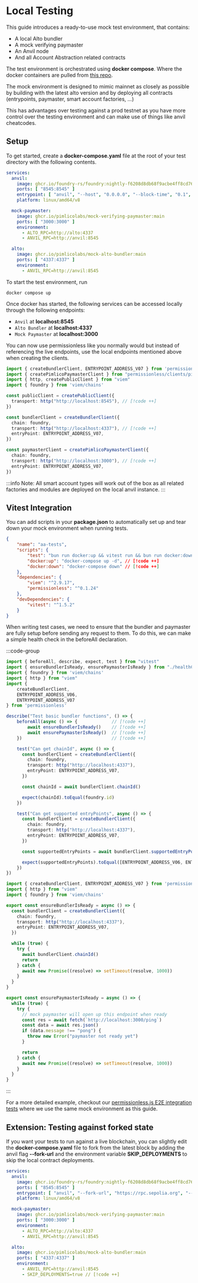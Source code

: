 # Local Testing

This guide introduces a ready-to-use mock test environment, that contains:
- A local Alto bundler
- A mock verifying paymaster
- An Anvil node
- And all Account Abstraction related contracts

The test environment is orchestrated using **docker compose**. Where the docker containers are pulled from [this repo](https://github.com/pimlicolabs/mock-aa-environment).

The mock environment is designed to mimic mainnet as closely as possible by building with the latest alto version and by deploying all contracts (entrypoints, paymaster, smart account factories, ...)

This has advantages over testing against a prod testnet as you have more control over the testing environment and can make use of things like anvil cheatcodes.

## Setup

To get started, create a **docker-compose.yaml** file at the root of your test directory with the following contents.

```yaml [docker-compose.yaml]
services:
  anvil:
    image: ghcr.io/foundry-rs/foundry:nightly-f6208d8db68f9acbe4ff8cd76958309efb61ea0b
    ports: [ "8545:8545" ]
    entrypoint: [ "anvil", "--host", "0.0.0.0", "--block-time", "0.1", "--silent"]
    platform: linux/amd64/v8

  mock-paymaster:
    image: ghcr.io/pimlicolabs/mock-verifying-paymaster:main
    ports: [ "3000:3000" ]
    environment:
      - ALTO_RPC=http://alto:4337
      - ANVIL_RPC=http://anvil:8545

  alto:
    image: ghcr.io/pimlicolabs/mock-alto-bundler:main
    ports: [ "4337:4337" ]
    environment:
      - ANVIL_RPC=http://anvil:8545
```

To start the test environment, run

```console
docker compose up
```

Once docker has started, the following services can be accessed locally through the following endpoints:
- `Anvil` at **localhost:8545**
- `Alto Bundler` at **localhost:4337**
- `Mock Paymaster` at **localhost:3000**

You can now use permissionless like you normally would but instead of referencing the live endpoints, use the local endpoints mentioned above when creating the clients.

```ts [clients.ts]
import { createBundlerClient, ENTRYPOINT_ADDRESS_V07 } from 'permissionless'
import { createPimlicoPaymasterClient } from "permissionless/clients/pimlico"
import { http, createPublicClient } from "viem"
import { foundry } from 'viem/chains'

const publicClient = createPublicClient({
  transport: http("http://localhost:8545"), // [!code ++]
})

const bundlerClient = createBundlerClient({
  chain: foundry,
  transport: http("http://localhost:4337"), // [!code ++]
  entryPoint: ENTRYPOINT_ADDRESS_V07,
})

const paymasterClient = createPimlicoPaymasterClient({
  chain: foundry,
  transport: http("http://localhost:3000"), // [!code ++]
  entryPoint: ENTRYPOINT_ADDRESS_V07,
})
```

:::info
Note: All smart account types will work out of the box as all related factories and modules are deployed on the local anvil instance.
:::

## Vitest Integration

You can add scripts in your **package.json** to automatically set up and tear down your mock environment when running tests.

```json [package.json]
{
    "name": "aa-tests",
    "scripts": {
        "test": "bun run docker:up && vitest run && bun run docker:down",
        "docker:up": "docker-compose up -d", // [!code ++]
        "docker:down": "docker-compose down" // [!code ++]
    },
    "dependencies": {
        "viem": "^2.9.17",
        "permissionless": "^0.1.24"
    },
    "devDependencies": {
        "vitest": "^1.5.2"
    }
}
```

When writing test cases, we need to ensure that the bundler and paymaster are fully setup before sending any request to them. To do this, we can make a simple health check in the beforeAll declaration.

:::code-group
```ts [basic.test.ts]
import { beforeAll, describe, expect, test } from "vitest"
import { ensureBundlerIsReady, ensurePaymasterIsReady } from "./healthCheck"
import { foundry } from 'viem/chains'
import { http } from "viem"
import {
    createBundlerClient,
    ENTRYPOINT_ADDRESS_V06,
    ENTRYPOINT_ADDRESS_V07
} from 'permissionless'

describe("Test basic bundler functions", () => {
    beforeAll(async () => {             // [!code ++]
        await ensureBundlerIsReady()    // [!code ++]
        await ensurePaymasterIsReady()  // [!code ++]
    })                                  // [!code ++]

    test("Can get chainId", async () => {
      const bundlerClient = createBundlerClient({
        chain: foundry,
        transport: http("http://localhost:4337"),
        entryPoint: ENTRYPOINT_ADDRESS_V07,
      })

      const chainId = await bundlerClient.chainId()

      expect(chainId).toEqual(foundry.id)
    })

    test("Can get supported entryPoints", async () => {
      const bundlerClient = createBundlerClient({
        chain: foundry,
        transport: http("http://localhost:4337"),
        entryPoint: ENTRYPOINT_ADDRESS_V07,
      })

      const supportedEntryPoints = await bundlerClient.supportedEntryPoints()

      expect(supportedEntryPoints).toEqual([ENTRYPOINT_ADDRESS_V06, ENTRYPOINT_ADDRESS_V07])
    })
})
```

```ts [healthCheck.ts]
import { createBundlerClient, ENTRYPOINT_ADDRESS_V07 } from 'permissionless'
import { http } from "viem"
import { foundry } from 'viem/chains'

export const ensureBundlerIsReady = async () => {
  const bundlerClient = createBundlerClient({
    chain: foundry,
    transport: http("http://localhost:4337"),
    entryPoint: ENTRYPOINT_ADDRESS_V07,
  })

  while (true) {
    try {
      await bundlerClient.chainId()
      return
    } catch {
      await new Promise((resolve) => setTimeout(resolve, 1000))
    }
  }
}

export const ensurePaymasterIsReady = async () => {
  while (true) {
    try {
      // mock paymaster will open up this endpoint when ready
      const res = await fetch(`http://localhost:3000/ping`)
      const data = await res.json()
      if (data.message !== "pong") {
        throw new Error("paymaster not ready yet")
      }

      return
    } catch {
      await new Promise((resolve) => setTimeout(resolve, 1000))
    }
  }
}
```
:::

For a more detailed example, checkout our [permissionless.js E2E integration tests](https://github.com/pimlicolabs/permissionless.js/tree/main/packages/permissionless-test) where we use the same mock environment as this guide.

## Extension: Testing against forked state

If you want your tests to run against a live blockchain, you can slightly edit the **docker-compose.yaml** file to fork from the latest block by adding the anvil flag **--fork-url** and the environment variable **SKIP_DEPLOYMENTS** to skip the local contract deployments.

```yaml [docker-compose.yaml]
services:
  anvil:
    image: ghcr.io/foundry-rs/foundry:nightly-f6208d8db68f9acbe4ff8cd76958309efb61ea0b
    ports: [ "8545:8545" ]
    entrypoint: [ "anvil", "--fork-url", "https://rpc.sepolia.org", "--host", "0.0.0.0", "--block-time", "0.1", "--silent"] // [!code ++]
    platform: linux/amd64/v8

  mock-paymaster:
    image: ghcr.io/pimlicolabs/mock-verifying-paymaster:main
    ports: [ "3000:3000" ]
    environment:
      - ALTO_RPC=http://alto:4337
      - ANVIL_RPC=http://anvil:8545

  alto:
    image: ghcr.io/pimlicolabs/mock-alto-bundler:main
    ports: [ "4337:4337" ]
    environment:
      - ANVIL_RPC=http://anvil:8545
      - SKIP_DEPLOYMENTS=true // [!code ++]
```
